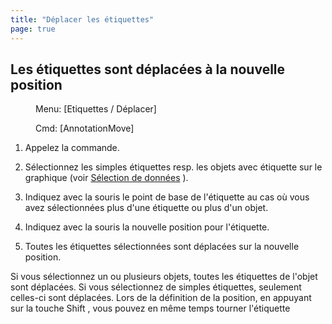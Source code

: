 ```yaml
---
title: "Déplacer les étiquettes"
page: true
---
```

## Les &#233;tiquettes sont d&#233;plac&#233;es &#224; la nouvelle position
 <Menu> Menu: [Etiquettes / Déplacer] </Menu> 
 <Menu> Cmd: [AnnotationMove] </Menu> 


1. Appelez la commande.

2. S&#233;lectionnez les simples &#233;tiquettes resp. les objets avec &#233;tiquette sur le graphique (voir 
[S&#233;lection de donn&#233;es](../grafik/selektionvondaten)
).

3. Indiquez avec la souris le point de base de l&#39;&#233;tiquette au cas o&#249; vous avez s&#233;lectionn&#233;es plus d&#39;une &#233;tiquette ou plus d&#39;un objet.

4. Indiquez avec la souris la nouvelle position pour l&#39;&#233;tiquette.

5. Toutes les &#233;tiquettes s&#233;lectionn&#233;es sont d&#233;plac&#233;es sur la nouvelle position.




<Success>
Si vous s&#233;lectionnez un ou plusieurs objets, toutes les &#233;tiquettes de l&#39;objet sont d&#233;plac&#233;es.
Si vous s&#233;lectionnez de simples &#233;tiquettes, seulement celles-ci sont d&#233;plac&#233;es.
</Success>

<Success>
Lors de la d&#233;finition de la position, en appuyant sur la touche  <Border>Shift</Border> , vous pouvez en m&#234;me temps tourner l&#39;&#233;tiquette
</Success>
